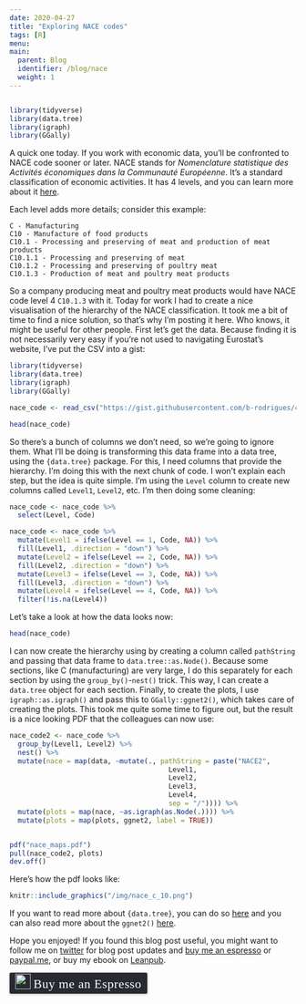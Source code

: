 ```yaml
---
date: 2020-04-27
title: "Exploring NACE codes"
tags: [R]
menu:
main:
  parent: Blog
  identifier: /blog/nace
  weight: 1
---
```


<div style="text-align:center;">
<a href="https://www.youtube.com/watch?v=6n9ESFJTnHs">
  <img src="/img/industry.png" title = ""></a>
</div>


```r
library(tidyverse)
library(data.tree)
library(igraph)
library(GGally)
```
A quick one today. If you work with economic data, you'll be confronted to NACE code sooner or later.
NACE stands for *Nomenclature statistique des Activités économiques dans la Communauté Européenne*.
It's a standard classification of economic activities. It has 4 levels, and you can learn more
about it [here](https://ec.europa.eu/eurostat/en/web/products-manuals-and-guidelines/-/KS-RA-07-015).

Each level adds more details; consider this example:

```
C - Manufacturing
C10 - Manufacture of food products
C10.1 - Processing and preserving of meat and production of meat products
C10.1.1 - Processing and preserving of meat
C10.1.2 - Processing and preserving of poultry meat
C10.1.3 - Production of meat and poultry meat products
```

So a company producing meat and poultry meat products would have NACE code level 4 `C10.1.3` with it.
Today for work I had to create a nice visualisation of the hierarchy of the NACE classification.
It took me a bit of time to find a nice solution, so that's why I'm posting it here. Who knows, it 
might be useful for other people. First let's get the data. Because finding it is not necessarily
very easy if you're not used to navigating Eurostat's website, I've put the CSV into a gist:

```r
library(tidyverse)
library(data.tree)
library(igraph)
library(GGally)
```

```r
nace_code <- read_csv("https://gist.githubusercontent.com/b-rodrigues/4218d6daa8275acce80ebef6377953fe/raw/99bb5bc547670f38569c2990d2acada65bb744b3/nace_rev2.csv")

head(nace_code)
```

So there's a bunch of columns we don't need, so we're going to ignore them. What I'll be doing is 
transforming this data frame into a data tree, using the `{data.tree}` package. For this, I need
columns that provide the hierarchy. I'm doing this with the next chunk of code. I won't explain 
each step, but the idea is quite simple. I'm using the `Level` column to create new columns called
`Level1`, `Level2`, etc. I'm then doing some cleaning:

```r
nace_code <- nace_code %>%
  select(Level, Code)

nace_code <- nace_code %>%
  mutate(Level1 = ifelse(Level == 1, Code, NA)) %>%
  fill(Level1, .direction = "down") %>%  
  mutate(Level2 = ifelse(Level == 2, Code, NA)) %>%
  fill(Level2, .direction = "down") %>%  
  mutate(Level3 = ifelse(Level == 3, Code, NA)) %>%
  fill(Level3, .direction = "down") %>%  
  mutate(Level4 = ifelse(Level == 4, Code, NA)) %>%  
  filter(!is.na(Level4))
```

Let's take a look at how the data looks now:

```r
head(nace_code)
```

I can now create the hierarchy using by creating a column called `pathString` and passing that
data frame to `data.tree::as.Node()`. Because some sections, like C (manufacturing) are very large,
I do this separately for each section by using the `group_by()`-`nest()` trick. This way, I can 
create a `data.tree` object for each section. Finally, to create the plots, I use `igraph::as.igraph()`
and pass this to `GGally::ggnet2()`, which takes care of creating the plots. This took me quite
some time to figure out, but the result is a nice looking PDF that the colleagues can now use:

```r
nace_code2 <- nace_code %>%
  group_by(Level1, Level2) %>%
  nest() %>%
  mutate(nace = map(data, ~mutate(., pathString = paste("NACE2",
                                       Level1,
                                       Level2,
                                       Level3,
                                       Level4,
                                       sep = "/")))) %>%
  mutate(plots = map(nace, ~as.igraph(as.Node(.)))) %>%
  mutate(plots = map(plots, ggnet2, label = TRUE))


pdf("nace_maps.pdf")
pull(nace_code2, plots)
dev.off()
```

Here's how the pdf looks like:

```r
knitr::include_graphics("/img/nace_c_10.png")
```

If you want to read more about `{data.tree}`, you can do so [here](https://cran.r-project.org/web/packages/data.tree/vignettes/data.tree.html)
and you can also read more about the `ggnet2()` [here](https://briatte.github.io/ggnet/).

Hope you enjoyed! If you found this blog post useful, you might want to follow 
me on [twitter](https://www.twitter.com/brodriguesco) for blog post updates and 
[buy me an espresso](https://www.buymeacoffee.com/brodriguesco) or [paypal.me](https://www.paypal.me/brodriguesco), or buy my ebook on [Leanpub](https://leanpub.com/modern_tidyverse).

<style>.bmc-button img{width: 27px !important;margin-bottom: 1px !important;box-shadow: none !important;border: none !important;vertical-align: middle !important;}.bmc-button{line-height: 36px !important;height:37px !important;text-decoration: none !important;display:inline-flex !important;color:#ffffff !important;background-color:#272b30 !important;border-radius: 3px !important;border: 1px solid transparent !important;padding: 1px 9px !important;font-size: 22px !important;letter-spacing:0.6px !important;box-shadow: 0px 1px 2px rgba(190, 190, 190, 0.5) !important;-webkit-box-shadow: 0px 1px 2px 2px rgba(190, 190, 190, 0.5) !important;margin: 0 auto !important;font-family:'Cookie', cursive !important;-webkit-box-sizing: border-box !important;box-sizing: border-box !important;-o-transition: 0.3s all linear !important;-webkit-transition: 0.3s all linear !important;-moz-transition: 0.3s all linear !important;-ms-transition: 0.3s all linear !important;transition: 0.3s all linear !important;}.bmc-button:hover, .bmc-button:active, .bmc-button:focus {-webkit-box-shadow: 0px 1px 2px 2px rgba(190, 190, 190, 0.5) !important;text-decoration: none !important;box-shadow: 0px 1px 2px 2px rgba(190, 190, 190, 0.5) !important;opacity: 0.85 !important;color:#82518c !important;}</style><link href="https://fonts.googleapis.com/css?family=Cookie" rel="stylesheet"><a class="bmc-button" target="_blank" href="https://www.buymeacoffee.com/brodriguesco"><img src="https://www.buymeacoffee.com/assets/img/BMC-btn-logo.svg" alt="Buy me an Espresso"><span style="margin-left:5px">Buy me an Espresso</span></a>

